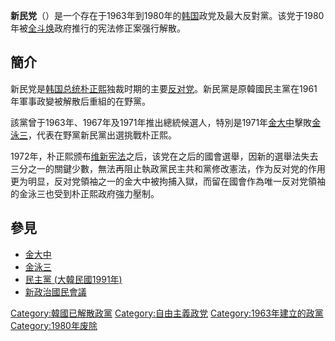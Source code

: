 {{Unreferenced|time=2015-01-07}}
{{otheruse|新民党}}
{{Infobox political party
|country = 韓國
|name = 신민당<br />新民黨
|native_name = 
|party_logo = [[File:Democratic_Party_of_Korea_logo_1971.png|200px]]
|colorcode = green
|caption = {{ROK}}[[首爾|首爾]]
|leader = {{lk|俞鎮午|유진오}}
|foundation = 1967年
|dissolution = 1980年
|ideology = [[古典自由主義|古典自由主義]]<br />[[自由保守主義|自由保守主義]]<br />[[保守自由主義|保守自由主義]]<br />[[自由民主主義|自由民主主義]]<br />[[民族自由主義|民族自由主義]]<br />[[民主化|民主化]]
|position = [[中間偏右|中間偏右]]
|international = 
|newspaper = ''None''，但和[[民主党_(大韓民國1955年)|民主党 (大韓民國1955年)]]有關
|colours = [[綠色|綠色]]
|headquarters = [[首爾|首爾]]（漢城）
|predecessor = None
|merged = [[民主党_(大韩民国1991年)|民主党 (大韩民国1991年)]]
}}
'''新民党'''（{{lang-ko|신민당}}）是一个存在于1963年到1980年的[[韩国|韩国]]政党及最大反對黨。该党于1980年被[[全斗焕|全斗焕]]政府推行的宪法修正案强行解散。

== 簡介 ==
新民党是[[韩国总统|韩国总统]][[朴正熙|朴正熙]]独裁时期的主要[[反对党|反对党]]。新民黨是原韓國民主黨在1961年軍事政變被解散后重組的在野黨。

該黨曾于1963年、1967年及1971年推出總統候選人，特別是1971年[[金大中|金大中]]擊敗[[金泳三|金泳三]]，代表在野黨新民黨出選挑戰朴正熙。

1972年，朴正熙颁布[[十月维新|维新宪法]]之后，该党在之后的國會選舉，因新的選舉法失去三分之一的關鍵少數，無法再阻止執政黨民主共和黨修改憲法，作为反对党的作用更为明显，反对党領袖之一的金大中被拘捕入獄，而留在國會作為唯一反对党領袖的金泳三也受到朴正熙政府強力壓制。

== 參見 ==
* [[金大中|金大中]]
* [[金泳三|金泳三]]
* [[民主黨_(大韓民國1991年)|民主黨 (大韓民國1991年)]]
* [[新政治國民會議|新政治國民會議]]

{{韩国的历史政党}}
{{韩国政治小作品}}
{{DEFAULTSORT:Sinmindang}}
[[Category:韓國已解散政黨|Category:韓國已解散政黨]]
[[Category:自由主義政党|Category:自由主義政党]]
[[Category:1963年建立的政黨|Category:1963年建立的政黨]]
[[Category:1980年废除|Category:1980年废除]]